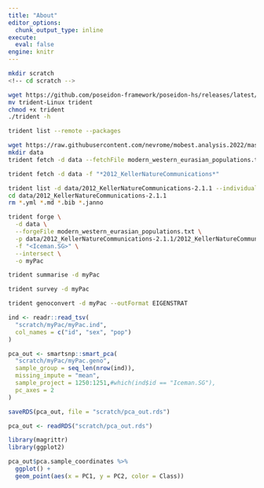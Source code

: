 ```yaml
---
title: "About"
editor_options: 
  chunk_output_type: inline
execute: 
  eval: false
engine: knitr
---
```


```bash
mkdir scratch
<!-- cd scratch -->
```

```bash
wget https://github.com/poseidon-framework/poseidon-hs/releases/latest/download/trident-Linux
mv trident-Linux trident
chmod +x trident
./trident -h
```

```bash
trident list --remote --packages
```

```bash
wget https://raw.githubusercontent.com/nevrome/mobest.analysis.2022/master/code/01_data_preparation/modern_western_eurasian_populations.txt
mkdir data
trident fetch -d data --fetchFile modern_western_eurasian_populations.txt
```


```bash
trident fetch -d data -f "*2012_KellerNatureCommunications*"
```

```bash
trident list -d data/2012_KellerNatureCommunications-2.1.1 --individuals
cd data/2012_KellerNatureCommunications-2.1.1
rm *.yml *.md *.bib *.janno
```

```bash
trident forge \
  -d data \
  --forgeFile modern_western_eurasian_populations.txt \
  -p data/2012_KellerNatureCommunications-2.1.1/2012_KellerNatureCommunications.bed \
  -f "<Iceman.SG>" \
  --intersect \
  -o myPac
```

```bash
trident summarise -d myPac
```

```bash
trident survey -d myPac
```

```bash
trident genoconvert -d myPac --outFormat EIGENSTRAT
```

```r
ind <- readr::read_tsv(
  "scratch/myPac/myPac.ind",
  col_names = c("id", "sex", "pop")
)

pca_out <- smartsnp::smart_pca(
  "scratch/myPac/myPac.geno",
  sample_group = seq_len(nrow(ind)),
  missing_impute = "mean",
  sample_project = 1250:1251,#which(ind$id == "Iceman.SG"),
  pc_axes = 2
)

saveRDS(pca_out, file = "scratch/pca_out.rds")
```

```r
pca_out <- readRDS("scratch/pca_out.rds")

library(magrittr)
library(ggplot2)

pca_out$pca.sample_coordinates %>%
  ggplot() +
  geom_point(aes(x = PC1, y = PC2, color = Class))
```

